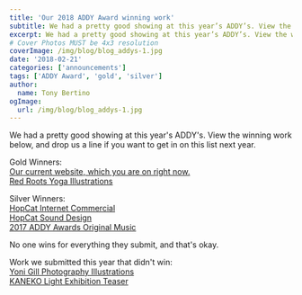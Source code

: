 ```yaml
---
title: 'Our 2018 ADDY Award winning work'
subtitle: We had a pretty good showing at this year’s ADDY’s. View the winning work below, and drop us a line if you want to get in on this list next year.
excerpt: We had a pretty good showing at this year’s ADDY’s. View the winning work below, and drop us a line if you want to get in on this list next year.
# Cover Photos MUST be 4x3 resolution
coverImage: /img/blog/blog_addys-1.jpg
date: '2018-02-21'
categories: ['announcements']
tags: ['ADDY Award', 'gold', 'silver']
author:
  name: Tony Bertino
ogImage:
  url: /img/blog/blog_addys-1.jpg
---
```

We had a pretty good showing at this year's ADDY's. View the winning work below, and drop us a line if you want to get in on this list next year.

Gold Winners:\
[Our current website, which you are on right now.](https://pixelbakery.com/)\
[Red Roots Yoga Illustrations](https://pixelbakery.com)

Silver Winners:\
[HopCat Internet Commercial](https://pixelbakery.com/work/case-studies/hopcat-3d-crowler-animation)\
[HopCat Sound Design](https://pixelbakery.com/work/case-studies/hopcat-3d-crowler-animation)\
[2017 ADDY Awards Original Music](https://vimeo.com/205095283)

No one wins for everything they submit, and that's okay.

Work we submitted this year that didn't win:\
[Yoni Gill Photography Illustrations](https://pixelbakery.com)\
[KANEKO Light Exhibition Teaser](https://pixelbakery.com/work/case-studies/kaneko-light)